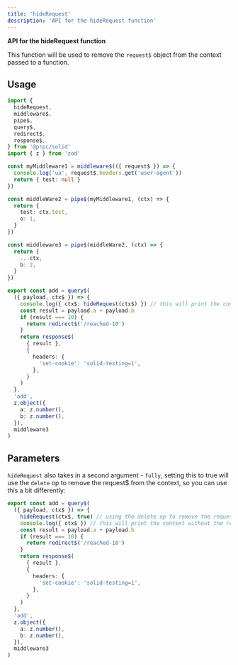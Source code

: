 ```yaml
---
title: 'hideRequest'
description: 'API for the hideRequest function'
---
```


**API for the hideRequest function**

This function will be used to remove the `request$` object from the context passed to a function.

## Usage

```ts
import {
  hideRequest,
  middleware$,
  pipe$,
  query$,
  redirect$,
  response$,
} from '@prpc/solid'
import { z } from 'zod'

const myMiddleware1 = middleware$(({ request$ }) => {
  console.log('ua', request$.headers.get('user-agent'))
  return { test: null }
})

const middleWare2 = pipe$(myMiddleware1, (ctx) => {
  return {
    test: ctx.test,
    o: 1,
  }
})

const middleware3 = pipe$(middleWare2, (ctx) => {
  return {
    ...ctx,
    b: 2,
  }
})

export const add = query$(
  ({ payload, ctx$ }) => {
    console.log({ ctx$: hideRequest(ctx$) }) // this will print the context without the request$
    const result = payload.a + payload.b
    if (result === 10) {
      return redirect$('/reached-10')
    }
    return response$(
      { result },
      {
        headers: {
          'set-cookie': 'solid-testing=1',
        },
      }
    )
  },
  'add',
  z.object({
    a: z.number(),
    b: z.number(),
  }),
  middleware3
)
```

## Parameters

`hideRequest` also takes in a second argument - `fully`, setting this to true will use the `delete` op to remove the request$ from the context, so you can use this a bit differently:

```ts
export const add = query$(
  ({ payload, ctx$ }) => {
    hideRequest(ctx$, true) // using the delete op to remove the request$ object
    console.log({ ctx$ }) // this will print the context without the request$
    const result = payload.a + payload.b
    if (result === 10) {
      return redirect$('/reached-10')
    }
    return response$(
      { result },
      {
        headers: {
          'set-cookie': 'solid-testing=1',
        },
      }
    )
  },
  'add',
  z.object({
    a: z.number(),
    b: z.number(),
  }),
  middleware3
)
```
